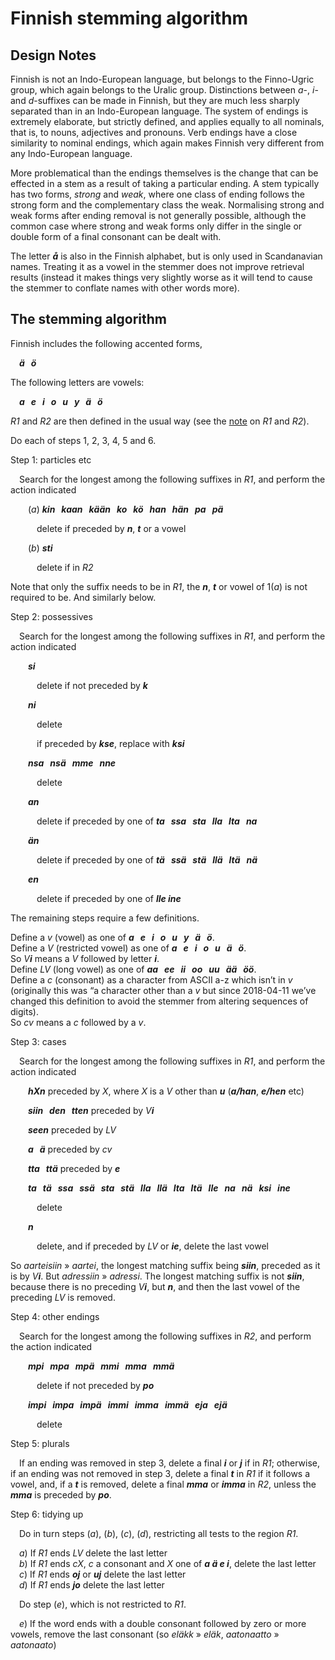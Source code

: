 # Finnish stemming algorithm

## Design Notes

Finnish is not an Indo-European language, but belongs to the Finno-Ugric group, which again belongs to the Uralic group. Distinctions between _a_\-, _i_\- and _d_\-suffixes can be made in Finnish, but they are much less sharply separated than in an Indo-European language. The system of endings is extremely elaborate, but strictly defined, and applies equally to all nominals, that is, to nouns, adjectives and pronouns. Verb endings have a close similarity to nominal endings, which again makes Finnish very different from any Indo-European language.

More problematical than the endings themselves is the change that can be effected in a stem as a result of taking a particular ending. A stem typically has two forms, _strong_ and _weak_, where one class of ending follows the strong form and the complementary class the weak. Normalising strong and weak forms after ending removal is not generally possible, although the common case where strong and weak forms only differ in the single or double form of a final consonant can be dealt with.

The letter **_å_** is also in the Finnish alphabet, but is only used in Scandanavian names. Treating it as a vowel in the stemmer does not improve retrieval results (instead it makes things very slightly worse as it will tend to cause the stemmer to conflate names with other words more).

## The stemming algorithm

Finnish includes the following accented forms,

&ensp;&ensp;**_ä &nbsp; ö_**

The following letters are vowels:

&ensp;&ensp;**_a &nbsp; e &nbsp; i &nbsp; o &nbsp; u &nbsp; y &nbsp; ä &nbsp; ö_**

_R1_ and _R2_ are then defined in the usual way (see the [note](r1r2.qmd) on _R1_ and _R2_).

Do each of steps 1, 2, 3, 4, 5 and 6.

Step 1: particles etc

&ensp;&ensp;Search for the longest among the following suffixes in _R1_, and perform the action indicated  

&ensp;&ensp;&ensp;&ensp;(_a_) **_kin &nbsp; kaan &nbsp; kään &nbsp; ko &nbsp; kö &nbsp; han &nbsp; hän &nbsp; pa &nbsp; pä_**

&ensp;&ensp;&ensp;&ensp;&ensp;&ensp;delete if preceded by **_n_**, **_t_** or a vowel

&ensp;&ensp;&ensp;&ensp;(_b_) **_sti_**

&ensp;&ensp;&ensp;&ensp;&ensp;&ensp;delete if in _R2_

Note that only the suffix needs to be in _R1_, the **_n_**, **_t_** or vowel of 1(_a_) is not required to be. And similarly below.

Step 2: possessives

&ensp;&ensp;Search for the longest among the following suffixes in _R1_, and perform the action indicated  
  
&ensp;&ensp;&ensp;&ensp;**_si_**

&ensp;&ensp;&ensp;&ensp;&ensp;&ensp;delete if not preceded by **_k_**

&ensp;&ensp;&ensp;&ensp;**_ni_**

&ensp;&ensp;&ensp;&ensp;&ensp;&ensp;delete

&ensp;&ensp;&ensp;&ensp;&ensp;&ensp;if preceded by **_kse_**, replace with **_ksi_**

&ensp;&ensp;&ensp;&ensp;**_nsa &nbsp; nsä &nbsp; mme &nbsp; nne_**

&ensp;&ensp;&ensp;&ensp;&ensp;&ensp;delete

&ensp;&ensp;&ensp;&ensp;**_an_**

&ensp;&ensp;&ensp;&ensp;&ensp;&ensp;delete if preceded by one of **_ta &nbsp; ssa &nbsp; sta &nbsp; lla &nbsp; lta &nbsp; na_**

&ensp;&ensp;&ensp;&ensp;**_än_**

&ensp;&ensp;&ensp;&ensp;&ensp;&ensp;delete if preceded by one of **_tä &nbsp; ssä &nbsp; stä &nbsp; llä &nbsp; ltä &nbsp; nä_**

&ensp;&ensp;&ensp;&ensp;**_en_**

&ensp;&ensp;&ensp;&ensp;&ensp;&ensp;delete if preceded by one of **_lle ine_**

The remaining steps require a few definitions.

Define a _v_ (vowel) as one of **_a &nbsp; e &nbsp; i &nbsp; o &nbsp; u &nbsp; y &nbsp; ä &nbsp; ö_**.  
Define a _V_ (restricted vowel) as one of **_a &nbsp; e &nbsp; i &nbsp; o &nbsp; u &nbsp; ä &nbsp; ö_**.  
So _V_**_i_** means a _V_ followed by letter **_i_**.  
Define _LV_ (long vowel) as one of **_aa &nbsp; ee &nbsp; ii &nbsp; oo &nbsp; uu &nbsp; ää &nbsp; öö_**.  
Define a _c_ (consonant) as a character from ASCII a-z which isn't in _v_ (originally this was "a character other than a _v_ but since 2018-04-11 we've changed this definition to avoid the stemmer from altering sequences of digits).  
So _cv_ means a _c_ followed by a _v_.

Step 3: cases

&ensp;&ensp;Search for the longest among the following suffixes in _R1_, and perform the action indicated

&ensp;&ensp;&ensp;&ensp;**_hXn_** preceded by _X_, where _X_ is a _V_ other than **_u_** (**_a/han_**, **_e/hen_** etc)

&ensp;&ensp;&ensp;&ensp;**_siin &nbsp; den &nbsp; tten_** preceded by _V_**_i_**

&ensp;&ensp;&ensp;&ensp;**_seen_** preceded by _LV_

&ensp;&ensp;&ensp;&ensp;**_a &nbsp; ä_** preceded by _cv_

&ensp;&ensp;&ensp;&ensp;**_tta &nbsp; ttä_** preceded by **_e_**

&ensp;&ensp;&ensp;&ensp;**_ta &nbsp; tä &nbsp; ssa &nbsp; ssä &nbsp; sta &nbsp; stä &nbsp; lla &nbsp; llä &nbsp; lta &nbsp; ltä &nbsp; lle &nbsp; na &nbsp; nä &nbsp; ksi &nbsp; ine_**

&ensp;&ensp;&ensp;&ensp;&ensp;&ensp;delete

&ensp;&ensp;&ensp;&ensp;**_n_**

&ensp;&ensp;&ensp;&ensp;&ensp;&ensp;delete, and if preceded by _LV_ or **_ie_**, delete the last vowel

So _aarteisiin_ » _aartei_, the longest matching suffix being **_siin_**, preceded as it is by _V_**_i_**. But _adressiin_ » _adressi_. The longest matching suffix is not **_siin_**, because there is no preceding _V_**_i_**, but **_n_**, and then the last vowel of the preceding _LV_ is removed.

Step 4: other endings

&ensp;&ensp;Search for the longest among the following suffixes in _R2_, and perform the action indicated  

&ensp;&ensp;&ensp;&ensp;**_mpi &nbsp; mpa &nbsp; mpä &nbsp; mmi &nbsp; mma &nbsp; mmä_**

&ensp;&ensp;&ensp;&ensp;&ensp;&ensp;delete if not preceded by **_po_**

&ensp;&ensp;&ensp;&ensp;**_impi &nbsp; impa &nbsp; impä &nbsp; immi &nbsp; imma &nbsp; immä &nbsp; eja &nbsp; ejä_**

&ensp;&ensp;&ensp;&ensp;&ensp;&ensp;delete

Step 5: plurals

&ensp;&ensp;If an ending was removed in step 3, delete a final **_i_** or **_j_** if in _R1_; otherwise, if an ending was not removed in step 3, delete a final **_t_** in _R1_ if it follows a vowel, and, if a **_t_** is removed, delete a final **_mma_** or **_imma_** in _R2_, unless the **_mma_** is preceded by **_po_**.

Step 6: tidying up

&ensp;&ensp;Do in turn steps (_a_), (_b_), (_c_), (_d_), restricting all tests to the region _R1_.

&ensp;&ensp;_a_) If _R1_ ends _LV_ delete the last letter  
&ensp;&ensp;_b_) If _R1_ ends _cX_, _c_ a consonant and _X_ one of **_a ä e i_**, delete the last letter  
&ensp;&ensp;_c_) If _R1_ ends **_oj_** or **_uj_** delete the last letter  
&ensp;&ensp;_d_) If _R1_ ends **_jo_** delete the last letter

&ensp;&ensp;Do step (_e_), which is not restricted to _R1_.

&ensp;&ensp;_e_) If the word ends with a double consonant followed by zero or more vowels, remove the last consonant (so _eläkk_ » _eläk_, _aatonaatto_ » _aatonaato_)
